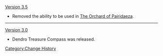 [[Version 3.5]]
* Removed the ability to be used in [[The Orchard of Pairidaeza]].
----
[[Version 3.0]]
* Dendro Treasure Compass was released.
<noinclude>[[Category:Change History]]</noinclude>